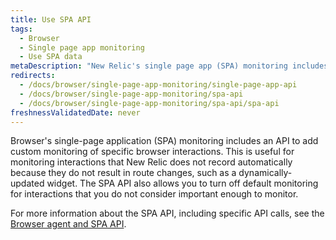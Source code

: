 ```yaml
---
title: Use SPA API
tags:
  - Browser
  - Single page app monitoring
  - Use SPA data
metaDescription: "New Relic's single page app (SPA) monitoring includes an API to add custom monitoring of specific browser interactions."
redirects:
  - /docs/browser/single-page-app-monitoring/single-page-app-api
  - /docs/browser/single-page-app-monitoring/spa-api
  - /docs/browser/single-page-app-monitoring/spa-api/spa-api
freshnessValidatedDate: never
---
```


Browser's single-page application (SPA) monitoring includes an API to add custom monitoring of specific browser interactions. This is useful for monitoring interactions that New Relic does not record automatically because they do not result in route changes, such as a dynamically-updated widget. The SPA API also allows you to turn off default monitoring for interactions that you do not consider important enough to monitor.

For more information about the SPA API, including specific API calls, see the [Browser agent and SPA API](/docs/browser/new-relic-browser/guides/guide-using-browser-spa-apis/).
